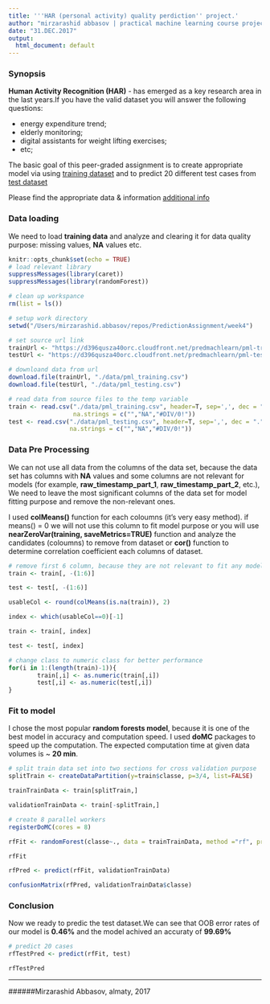 ```yaml
---
title: '''HAR (personal activity) quality perdiction'' project.' 
author: "mirzarashid abbasov | practical machine learning course project | coursera"
date: "31.DEC.2017"
output:
  html_document: default
---
```


### Synopsis
**Human Activity Recognition (HAR)** - has emerged as a key research area in the last years.If you have the valid dataset you will answer the following questions: 

* energy expenditure trend;   
* elderly monitoring;
* digital assistants for weight lifting exercises;
* etc;

The basic goal of this peer-graded assignment is to create appropriate model via using [training dataset](https://d396qusza40orc.cloudfront.net/predmachlearn/pml-training.csv) and to predict 20 different test cases from [test dataset](https://d396qusza40orc.cloudfront.net/predmachlearn/pml-testing.csv) 

Please find the appropriate data & information [additional info](http://web.archive.org/web/20161224072740/http:/groupware.les.inf.puc-rio.br/har) 


### Data loading
We need to load **training data** and analyze and clearing it for data quality purpose: missing values, **NA** values etc. 
```r
knitr::opts_chunk$set(echo = TRUE)
# load relevant library
suppressMessages(library(caret))
suppressMessages(library(randomForest))

# clean up workspance
rm(list = ls())

# setup work directory
setwd("/Users/mirzarashid.abbasov/repos/PredictionAssignment/week4")

# set source url link
trainUrl <- "https://d396qusza40orc.cloudfront.net/predmachlearn/pml-training.csv"
testUrl <- "https://d396qusza40orc.cloudfront.net/predmachlearn/pml-testing.csv"

# downloand data from url
download.file(trainUrl, "./data/pml_training.csv")
download.file(testUrl, "./data/pml_testing.csv")

# read data from source files to the temp variable
train <- read.csv("./data/pml_training.csv", header=T, sep=',', dec = ".", 
                  na.strings = c("","NA","#DIV/0!"))
test <- read.csv("./data/pml_testing.csv", header=T, sep=',', dec = ".",
                 na.strings = c("","NA","#DIV/0!"))
```

### Data Pre Processing
We can not use all data from the columns of the data set, because the data set has columns with **NA** values and some columns are not relevant for models (for example, **raw_timestamp_part_1**, **raw_timestamp_part_2**, etc.),
We need to leave the most significant columns of the data set for model fitting purpose and remove the non-relevant ones.

I used **colMeans()** function for each coloumns (it's very easy method). if means() = 0 we will not use this column to fit model purpose or you will use **nearZeroVar(training, saveMetrics=TRUE)** function and analyze the candidates (coloumns) 
to remove from dataset or **cor()** function to determine correlation coefficient each columns of dataset.

```r
# remove first 6 column, because they are not relevant to fit any model
train <- train[, -(1:6)]

test <- test[, -(1:6)]

usableCol <- round(colMeans(is.na(train)), 2)

index <- which(usableCol==0)[-1]

train <- train[, index]

test <- test[, index]

# change class to numeric class for better performance
for(i in 1:(length(train)-1)){
        train[,i] <- as.numeric(train[,i])
        test[,i] <- as.numeric(test[,i])
}
```

### Fit to model
I chose the most popular **random forests model**, because it is one of the best model in accuracy and computation speed. I used **doMC** packages to speed up the computation. The expected computation time at given data volumes is ~ **20 min**.
```r

# split train data set into two sections for cross validation purpose
splitTrain <- createDataPartition(y=train$classe, p=3/4, list=FALSE)

trainTrainData <- train[splitTrain,]

validationTrainData <- train[-splitTrain,]

# create 8 parallel workers
registerDoMC(cores = 8)

rfFit <- randomForest(classe~., data = trainTrainData, method ="rf", prox = TRUE) # 01:45 01:54

rfFit

rfPred <- predict(rfFit, validationTrainData)

confusionMatrix(rfPred, validationTrainData$classe)

```

### Conclusion
Now we ready to predic the test dataset.We can see that OOB error rates of our model is **0.46%** and the model achived an accuraty of **99.69%** 
```r
# predict 20 cases 
rfTestPred <- predict(rfFit, test)

rfTestPred
```


***
######Mirzarashid Abbasov, almaty, 2017